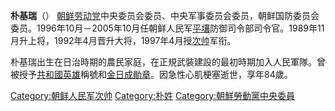 {{Unreferenced|time=2016-11-21T09:42:02+00:00}}
{{noteTA
|1=朴
}}
'''朴基瑞'''（{{bd|1926年||2010年|1月4日|catIdx=Pak朴基瑞}}）  [[朝鲜劳动党|朝鲜劳动党]]中央委员会委员、中央军事委员会委员，朝鲜国防委员会委员。1996年10月－2005年10月任朝鲜人民军[[平壤|平壤]]防御司令部司令官。1989年11月升上将，1992年4月晋升大将，1997年4月授[[朝鲜次帅列表|次帅]]军衔。

朴基瑞出生在日治時期的農民家庭，在正規武裝建設的最初時期加入人民軍隊。曾被授予[[共和国英雄_(朝鲜)|共和國英雄]]稱號和[[金日成勛章|金日成勛章]]。因急性心肌梗塞逝世，享年84歲。

{{DEFAULTSORT:Pak}}
{{朝鮮元帥}}
[[Category:朝鲜人民军次帅|Category:朝鲜人民军次帅]]
[[Category:朴姓|Category:朴姓]]
[[Category:朝鮮勞動黨中央委員|Category:朝鮮勞動黨中央委員]]